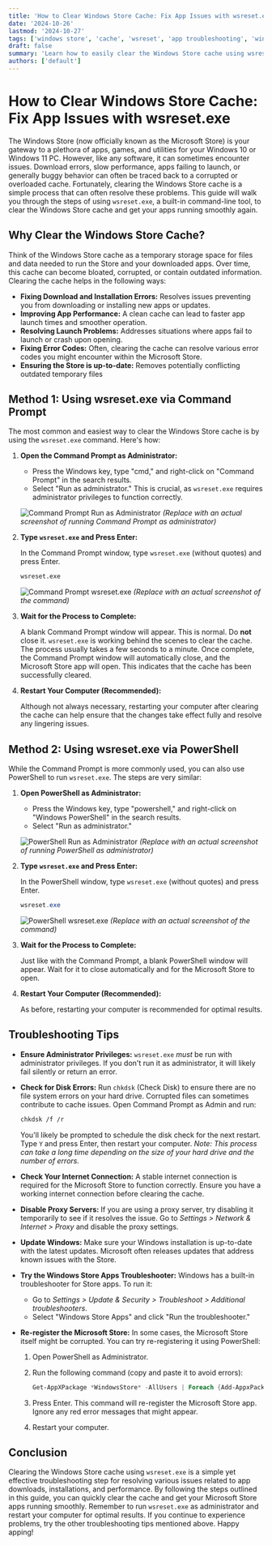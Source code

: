 ```yaml
---
title: 'How to Clear Windows Store Cache: Fix App Issues with wsreset.exe'
date: '2024-10-26'
lastmod: '2024-10-27'
tags: ['windows store', 'cache', 'wsreset', 'app troubleshooting', 'windows 10', 'windows 11', 'windows apps', 'command prompt', 'powershell', 'microsoft store']
draft: false
summary: 'Learn how to easily clear the Windows Store cache using wsreset.exe. This guide provides a step-by-step walkthrough to fix app issues, download errors, and improve performance in Windows 10 and Windows 11.'
authors: ['default']
---
```


# How to Clear Windows Store Cache: Fix App Issues with wsreset.exe

The Windows Store (now officially known as the Microsoft Store) is your gateway to a plethora of apps, games, and utilities for your Windows 10 or Windows 11 PC.  However, like any software, it can sometimes encounter issues.  Download errors, slow performance, apps failing to launch, or generally buggy behavior can often be traced back to a corrupted or overloaded cache.  Fortunately, clearing the Windows Store cache is a simple process that can often resolve these problems. This guide will walk you through the steps of using `wsreset.exe`, a built-in command-line tool, to clear the Windows Store cache and get your apps running smoothly again.

## Why Clear the Windows Store Cache?

Think of the Windows Store cache as a temporary storage space for files and data needed to run the Store and your downloaded apps.  Over time, this cache can become bloated, corrupted, or contain outdated information.  Clearing the cache helps in the following ways:

*   **Fixing Download and Installation Errors:** Resolves issues preventing you from downloading or installing new apps or updates.
*   **Improving App Performance:**  A clean cache can lead to faster app launch times and smoother operation.
*   **Resolving Launch Problems:**  Addresses situations where apps fail to launch or crash upon opening.
*   **Fixing Error Codes:**  Often, clearing the cache can resolve various error codes you might encounter within the Microsoft Store.
*   **Ensuring the Store is up-to-date:** Removes potentially conflicting outdated temporary files

## Method 1: Using wsreset.exe via Command Prompt

The most common and easiest way to clear the Windows Store cache is by using the `wsreset.exe` command. Here's how:

1.  **Open the Command Prompt as Administrator:**

    *   Press the Windows key, type "cmd," and right-click on "Command Prompt" in the search results.
    *   Select "Run as administrator."  This is crucial, as `wsreset.exe` requires administrator privileges to function correctly.

    ![Command Prompt Run as Administrator](image-placeholder-command-prompt-admin.png)  *(Replace with an actual screenshot of running Command Prompt as administrator)*

2.  **Type `wsreset.exe` and Press Enter:**

    In the Command Prompt window, type `wsreset.exe` (without quotes) and press Enter.

    ```bash
    wsreset.exe
    ```

    ![Command Prompt wsreset.exe](image-placeholder-wsreset-command.png) *(Replace with an actual screenshot of the command)*

3.  **Wait for the Process to Complete:**

    A blank Command Prompt window will appear. This is normal.  Do **not** close it. `wsreset.exe` is working behind the scenes to clear the cache.  The process usually takes a few seconds to a minute. Once complete, the Command Prompt window will automatically close, and the Microsoft Store app will open.  This indicates that the cache has been successfully cleared.

4.  **Restart Your Computer (Recommended):**

    Although not always necessary, restarting your computer after clearing the cache can help ensure that the changes take effect fully and resolve any lingering issues.

## Method 2: Using wsreset.exe via PowerShell

While the Command Prompt is more commonly used, you can also use PowerShell to run `wsreset.exe`. The steps are very similar:

1.  **Open PowerShell as Administrator:**

    *   Press the Windows key, type "powershell," and right-click on "Windows PowerShell" in the search results.
    *   Select "Run as administrator."

    ![PowerShell Run as Administrator](image-placeholder-powershell-admin.png)  *(Replace with an actual screenshot of running PowerShell as administrator)*

2.  **Type `wsreset.exe` and Press Enter:**

    In the PowerShell window, type `wsreset.exe` (without quotes) and press Enter.

    ```powershell
    wsreset.exe
    ```

    ![PowerShell wsreset.exe](image-placeholder-wsreset-powershell.png) *(Replace with an actual screenshot of the command)*

3.  **Wait for the Process to Complete:**

    Just like with the Command Prompt, a blank PowerShell window will appear. Wait for it to close automatically and for the Microsoft Store to open.

4.  **Restart Your Computer (Recommended):**

    As before, restarting your computer is recommended for optimal results.

## Troubleshooting Tips

*   **Ensure Administrator Privileges:** `wsreset.exe` *must* be run with administrator privileges.  If you don't run it as administrator, it will likely fail silently or return an error.
*   **Check for Disk Errors:** Run `chkdsk` (Check Disk) to ensure there are no file system errors on your hard drive.  Corrupted files can sometimes contribute to cache issues. Open Command Prompt as Admin and run:

    ```bash
    chkdsk /f /r
    ```

    You'll likely be prompted to schedule the disk check for the next restart.  Type `Y` and press Enter, then restart your computer.  *Note: This process can take a long time depending on the size of your hard drive and the number of errors.*

*   **Check Your Internet Connection:** A stable internet connection is required for the Microsoft Store to function correctly.  Ensure you have a working internet connection before clearing the cache.
*   **Disable Proxy Servers:** If you are using a proxy server, try disabling it temporarily to see if it resolves the issue.  Go to *Settings > Network & Internet > Proxy* and disable the proxy settings.
*   **Update Windows:** Make sure your Windows installation is up-to-date with the latest updates.  Microsoft often releases updates that address known issues with the Store.
*   **Try the Windows Store Apps Troubleshooter:** Windows has a built-in troubleshooter for Store apps.  To run it:

    *   Go to *Settings > Update & Security > Troubleshoot > Additional troubleshooters*.
    *   Select "Windows Store Apps" and click "Run the troubleshooter."

*   **Re-register the Microsoft Store:** In some cases, the Microsoft Store itself might be corrupted. You can try re-registering it using PowerShell:

    1.  Open PowerShell as Administrator.
    2.  Run the following command (copy and paste it to avoid errors):

        ```powershell
        Get-AppXPackage *WindowsStore* -AllUsers | Foreach {Add-AppxPackage -DisableDevelopmentMode -Register "$($_.InstallLocation)\AppXManifest.xml"}
        ```

    3.  Press Enter.  This command will re-register the Microsoft Store app. Ignore any red error messages that might appear.
    4.  Restart your computer.

## Conclusion

Clearing the Windows Store cache using `wsreset.exe` is a simple yet effective troubleshooting step for resolving various issues related to app downloads, installations, and performance. By following the steps outlined in this guide, you can quickly clear the cache and get your Microsoft Store apps running smoothly. Remember to run `wsreset.exe` as administrator and restart your computer for optimal results. If you continue to experience problems, try the other troubleshooting tips mentioned above.  Happy apping!